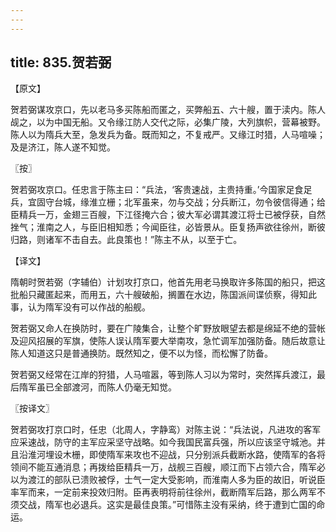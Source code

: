 ```yaml
---
---
---
```

title: 835.贺若弼
---



【原文】

贺若弼谋攻京口，先以老马多买陈船而匿之，买弊船五、六十艘，置于渎内。陈人觇之，以为中国无船。又令缘江防人交代之际，必集广陵，大列旗帜，营幕被野。陈人以为隋兵大至，急发兵为备。既而知之，不复戒严。又缘江时猎，人马喧噪；及是济江，陈人遂不知觉。

〖按〗

贺若弼攻京口。任忠言于陈主曰：“兵法，‘客贵速战，主贵持重。’今国家足食足兵，宜固守台城，缘淮立栅；北军虽来，勿与交战；分兵断江，勿令彼信得通；给臣精兵一万，金翅三百艘，下江径掩六合；彼大军必谓其渡江将士已被俘获，自然挫气；淮南之人，与臣旧相知悉；今闻臣往，必皆景从。臣复扬声欲往徐州，断彼归路，则诸军不击自去。此良策也！”陈主不从，以至于亡。

【译文】

隋朝时贺若弼（字辅伯）计划攻打京口，他首先用老马换取许多陈国的船只，把这批船只藏匿起来，而用五，六十艘破船，搁置在水边，陈国派间谍侦察，得知此事，认为隋军没有可以作战的船舰。

贺若弼又命人在换防时，要在广陵集合，让整个旷野放眼望去都是绵延不绝的营帐及迎风招展的军旗，使陈人误认隋军要大举南攻，急忙调军加强防备。随后故意让陈人知道这只是普通换防。既然知之，便不以为怪，而松懈了防备。

贺若弼又经常在江岸的狩猎，人马喧嚣，等到陈人习以为常时，突然挥兵渡江，最后隋军虽已全部渡河，而陈人仍毫无知觉。

〖按译文〗

贺若弼攻打京口时，任忠（北周人，字静鸾）对陈主说：“兵法说，凡进攻的客军应采速战，防守的主军应采坚守战略。如今我国民富兵强，所以应该坚守城池。并且沿淮河埋设木栅，即使隋军来攻也不迎战，只分别派兵截断水路，使隋军的各将领间不能互通消息；再拨给臣精兵一万，战舰三百艘，顺江而下占领六合，隋军必以为渡江的部队已溃败被俘，士气一定大受影响，而淮南人多为臣的故旧，听说臣率军而来，一定前来投效归附。臣再表明将前往徐州，截断隋军后路，那么两军不须交战，隋军也必退兵。这实是最佳良策。”可惜陈主没有采纳，终于遭到亡国的命运。